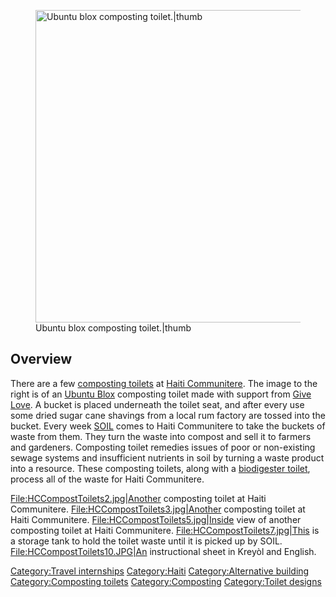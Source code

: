 [[File:HCCompostToilets.jpg|500px|Ubuntu blox composting toilet.|thumb]]
==Overview==
There are a few [[composting toilets]] at [[Haiti Communitere]]. The image to the right is of an [[Haiti Communitere Ubuntu Blox house|Ubuntu Blox]] composting toilet made with support from [https://www.givelove.org/ Give Love]. A bucket is placed underneath the toilet seat, and after every use some dried sugar cane shavings from a local rum factory are tossed into the bucket. Every week [https://www.oursoil.org/ SOIL] comes to Haiti Communitere to take the buckets of waste from them. They turn the waste into compost and sell it to farmers and gardeners. Composting toilet remedies issues of poor or non-existing sewage systems and insufficient nutrients in soil by turning a waste product into a resource. These composting toilets, along with a [[Haiti Communitere biodigester toilet|biodigester toilet]], process all of the waste for Haiti Communitere.

<gallery widths=200>
File:HCCompostToilets2.jpg|Another composting toilet at Haiti Communitere.
File:HCCompostToilets3.jpg|Another composting toilet at Haiti Communitere.
File:HCCompostToilets5.jpg|Inside view of another composting toilet at Haiti Communitere.
File:HCCompostToilets7.jpg|This is a storage tank to hold the toilet waste until it is picked up by SOIL.
File:HCCompostToilets10.JPG|An instructional sheet in Kreyòl and English.
</gallery>


[[Category:Travel internships]]
[[Category:Haiti]]
[[Category:Alternative building]]
[[Category:Composting toilets]]
[[Category:Composting]]
[[Category:Toilet designs]]